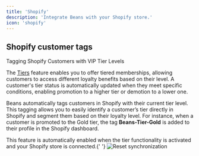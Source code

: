 ```yaml
---
title: 'Shopify'
description: 'Integrate Beans with your Shopify store.'
icon: 'shopify'
---
```


## Shopify customer tags

Tagging Shopify Customers with VIP Tier Levels

The [Tiers](https://docs.trybeans.com/manage/admin/tiers) feature enables you to offer tiered
memberships, allowing customers to access different loyalty benefits based on their level.
A customer's tier status is automatically updated when they meet specific conditions, enabling
promotion to a higher tier or demotion to a lower one.

Beans automatically tags customers in Shopify with their current tier level. This
tagging allows you to easily identify a customer’s tier directly in Shopify and
segment them based on their loyalty level.
For instance, when a customer is promoted to the Gold tier, the tag **Beans-Tier-Gold** is
added to their profile in the Shopify dashboard.

<Tip>
  This feature is automatically enabled when the tier functionality is activated and your Shopify store is connected.{' '}
</Tip>

<Frame>
  <img
    src="/assets/images/integrations/shopify/customer-tag.webp"
    alt="Reset synchronization"
    style={{ borderRadius: '0.5rem' }}
  />
</Frame>
